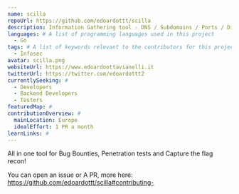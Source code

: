 ```yaml
---
name: scilla
repoUrl: https://github.com/edoardottt/scilla
description: Information Gathering tool - DNS / Subdomains / Ports / Directories enumeration
languages: # A list of programming languages used in this project
  - Go
tags: # A list of keywords relevant to the contributors for this project
  - Infosec
avatar: scilla.png
websiteUrl: https://www.edoardoottavianelli.it
twitterUrl: https://twitter.com/edoardottt2
currentlySeeking: #
  - Developers
  - Backend Developers
  - Testers
featuredMap: #
contributionOverview: #
  mainLocation: Europe
  idealEffort: 1 PR a month
learnLinks: #
---
```


<!-- Divide your content into sections using our handy shortcodes. Each section is optional -->

<Overview>

All in one tool for Bug Bounties, Penetration tests and Capture the flag recon!

</Overview>

<Contributing>

You can open an issue or A PR, more here: https://github.com/edoardottt/scilla#contributing-

</Contributing>